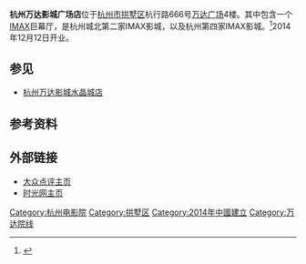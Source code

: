 '''杭州万达影城广场店'''位于[[杭州市|杭州市]][[拱墅区|拱墅区]]杭行路666号[[万达广场_(杭州)|万达广场]]4楼。其中包含一个[[IMAX|IMAX]]巨幕厅，是杭州城北第二家IMAX影城，以及杭州第四家IMAX影城。<ref>{{Cite web |url=http://theater.mtime.com/China_Zhejiang_Province_Hangzhou_GongShuQu/6076/info.html |title=影院介绍 |access-date=2014-12-16 |archive-date=2019-08-04 |archive-url=https://web.archive.org/web/20190804090654/http://theater.mtime.com/China_Zhejiang_Province_Hangzhou_GongShuQu/6076/info.html |dead-url=no }}</ref>2014年12月12日开业。

== 参见 ==
*[[杭州万达影城水晶城店|杭州万达影城水晶城店]]

== 参考资料 ==
{{reflist}}

== 外部链接 ==
*[http://www.dianping.com/shop/19472505 大众点评主页] {{Wayback|url=http://www.dianping.com/shop/19472505 |date=20160310075803 }}
*[http://theater.mtime.com/China_Zhejiang_Province_Hangzhou_GongShuQu/6076/ 时光网主页] {{Wayback|url=http://theater.mtime.com/China_Zhejiang_Province_Hangzhou_GongShuQu/6076/ |date=20200112013446 }}

{{杭州电影院}}
{{DEFAULTSORT:}}
[[Category:杭州电影院|Category:杭州电影院]]
[[Category:拱墅区|Category:拱墅区]]
[[Category:2014年中國建立|Category:2014年中國建立]]
[[Category:万达院线|Category:万达院线]]